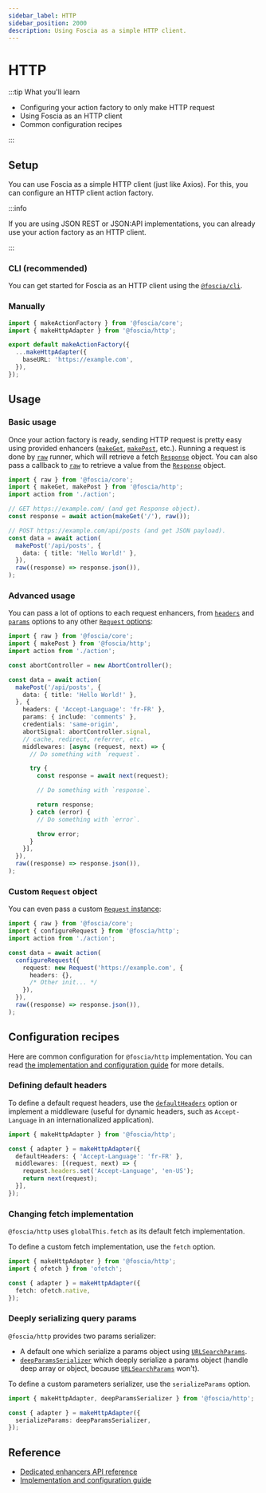 ```yaml
---
sidebar_label: HTTP
sidebar_position: 2000
description: Using Foscia as a simple HTTP client.
---
```




# HTTP

:::tip What you'll learn

- Configuring your action factory to only make HTTP request
- Using Foscia as an HTTP client
- Common configuration recipes

:::

## Setup

You can use Foscia as a simple HTTP client (just like Axios). For this, you can
configure an HTTP client action factory.

:::info

If you are using JSON REST or JSON:API implementations, you can already use your
action factory as an HTTP client.

:::

### CLI (recommended)

You can get started for Foscia as an HTTP client using the
[`@foscia/cli`](/docs/digging-deeper/usages/cli).

<ShellCommand command="foscia init --usage=http" />

### Manually

```typescript title="action.ts"
import { makeActionFactory } from '@foscia/core';
import { makeHttpAdapter } from '@foscia/http';

export default makeActionFactory({
  ...makeHttpAdapter({
    baseURL: 'https://example.com',
  }),
});
```

## Usage

### Basic usage

Once your action factory is ready, sending HTTP request is pretty easy using
provided enhancers ([`makeGet`](/docs/api/@foscia/http/functions/makeGet),
[`makePost`](/docs/api/@foscia/http/functions/makePost), etc.). Running a
request is done by [`raw`](/docs/api/@foscia/core/functions/raw) runner, which
will retrieve a fetch
[`Response`](https://developer.mozilla.org/docs/Web/API/Response)
object. You can also pass a callback to
[`raw`](/docs/api/@foscia/core/functions/raw)
to retrieve a value from the
[`Response`](https://developer.mozilla.org/docs/Web/API/Response) object.

```typescript
import { raw } from '@foscia/core';
import { makeGet, makePost } from '@foscia/http';
import action from './action';

// GET https://example.com/ (and get Response object).
const response = await action(makeGet('/'), raw());

// POST https://example.com/api/posts (and get JSON payload).
const data = await action(
  makePost('/api/posts', {
    data: { title: 'Hello World!' },
  }),
  raw((response) => response.json()),
);
```

### Advanced usage

You can pass a lot of options to each request enhancers, from
[`headers`](/docs/api/@foscia/http/interfaces/HttpRequestConfig#headers) and
[`params`](/docs/api/@foscia/http/interfaces/HttpRequestConfig#params) options
to any other
[`Request` options](https://developer.mozilla.org/docs/Web/API/Request/Request#options):

```typescript
import { raw } from '@foscia/core';
import { makePost } from '@foscia/http';
import action from './action';

const abortController = new AbortController();

const data = await action(
  makePost('/api/posts', {
    data: { title: 'Hello World!' },
  }, {
    headers: { 'Accept-Language': 'fr-FR' },
    params: { include: 'comments' },
    credentials: 'same-origin',
    abortSignal: abortController.signal,
    // cache, redirect, referrer, etc.
    middlewares: [async (request, next) => {
      // Do something with `request`.

      try {
        const response = await next(request);

        // Do something with `response`.

        return response;
      } catch (error) {
        // Do something with `error`.

        throw error;
      }
    }],
  }),
  raw((response) => response.json()),
);
```

### Custom `Request` object

You can even pass a custom
[`Request` instance](https://developer.mozilla.org/docs/Web/API/Request/Request):

```typescript
import { raw } from '@foscia/core';
import { configureRequest } from '@foscia/http';
import action from './action';

const data = await action(
  configureRequest({
    request: new Request('https://example.com', {
      headers: {},
      /* Other init... */
    }),
  }),
  raw((response) => response.json()),
);
```

## Configuration recipes

Here are common configuration for `@foscia/http` implementation. You can read
[the implementation and configuration guide](/docs/digging-deeper/implementations/http)
for more details.

### Defining default headers

To define a default request headers, use the
[`defaultHeaders`](/docs/api/@foscia/http/interfaces/HttpAdapterConfig#defaultheaders)
option or implement a middleware (useful for dynamic headers,
such as `Accept-Language` in an internationalized application).

```typescript
import { makeHttpAdapter } from '@foscia/http';

const { adapter } = makeHttpAdapter({
  defaultHeaders: { 'Accept-Language': 'fr-FR' },
  middlewares: [(request, next) => {
    request.headers.set('Accept-Language', 'en-US');
    return next(request);
  }],
});
```

### Changing fetch implementation

`@foscia/http` uses `globalThis.fetch` as its default fetch implementation.

To define a custom fetch implementation, use the `fetch` option.

```typescript
import { makeHttpAdapter } from '@foscia/http';
import { ofetch } from 'ofetch';

const { adapter } = makeHttpAdapter({
  fetch: ofetch.native,
});
```

### Deeply serializing query params

`@foscia/http` provides two params serializer:

- A default one which serialize a params object using
  [`URLSearchParams`](https://developer.mozilla.org/docs/Web/API/URLSearchParams).
- [`deepParamsSerializer`](/docs/api/@foscia/http/functions/deepParamsSerializer)
  which deeply serialize a params object (handle deep array or object, because
  [`URLSearchParams`](https://developer.mozilla.org/docs/Web/API/URLSearchParams) won't).

To define a custom parameters serializer, use the `serializeParams` option.

```typescript
import { makeHttpAdapter, deepParamsSerializer } from '@foscia/http';

const { adapter } = makeHttpAdapter({
  serializeParams: deepParamsSerializer,
});
```

## Reference

- [Dedicated enhancers API reference](/docs/api/@foscia/http/#enhancers)
- [Implementation and configuration guide](/docs/digging-deeper/implementations/http)
